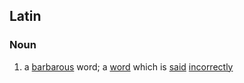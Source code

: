 ==Latin==

===Noun===
{{infl|la|noun|head=[[vox|vōx]] [[barbara]]}}

# a [[barbarous]] word; a [[word]] which is [[said]] [[incorrect]]ly